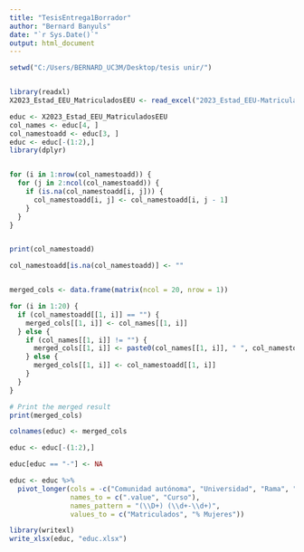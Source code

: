 ---
title: "TesisEntrega1Borrador"
author: "Bernard Banyuls"
date: "`r Sys.Date()`"
output: html_document
---

```{r}
setwd("C:/Users/BERNARD_UC3M/Desktop/tesis unir/")


library(readxl)
X2023_Estad_EEU_MatriculadosEEU <- read_excel("2023_Estad_EEU-MatriculadosEEU.xlsx", col_names = FALSE)

educ <- X2023_Estad_EEU_MatriculadosEEU
col_names <- educ[4, ]
col_namestoadd <- educ[3, ]
educ <- educ[-(1:2),]
library(dplyr)



```


```{r}

for (i in 1:nrow(col_namestoadd)) {
  for (j in 2:ncol(col_namestoadd)) {
    if (is.na(col_namestoadd[i, j])) {
      col_namestoadd[i, j] <- col_namestoadd[i, j - 1]
    }
  }
}


print(col_namestoadd)
```

```{r}
col_namestoadd[is.na(col_namestoadd)] <- ""


merged_cols <- data.frame(matrix(ncol = 20, nrow = 1))

for (i in 1:20) {
  if (col_namestoadd[[1, i]] == "") {
    merged_cols[[1, i]] <- col_names[[1, i]]
  } else {
    if (col_names[[1, i]] != "") {
      merged_cols[[1, i]] <- paste0(col_names[[1, i]], " ", col_namestoadd[[1, i]])
    } else {
      merged_cols[[1, i]] <- col_namestoadd[[1, i]]
    }
  }
}

# Print the merged result
print(merged_cols)

colnames(educ) <- merged_cols

educ <- educ[-(1:2),]
```

```{r}
educ[educ == "-"] <- NA
```

```{r}
educ <- educ %>%
  pivot_longer(cols = -c("Comunidad autónoma", "Universidad", "Rama", "Titulación"), 
               names_to = c(".value", "Curso"),
               names_pattern = "(\\D+) (\\d+-\\d+)",
               values_to = c("Matriculados", "% Mujeres"))
```

```{r}
library(writexl)
write_xlsx(educ, "educ.xlsx")
```

